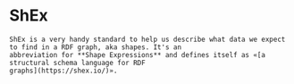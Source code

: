 
<Content>
    <h1 className="title">ShEx</h1>

    ShEx is a very handy standard to help us describe what data we expect to find in a RDF graph, aka shapes. It's an
    abbreviation for **Shape Expressions** and defines itself as «[a structural schema language for RDF
    graphs](https://shex.io/)».
</Content>
